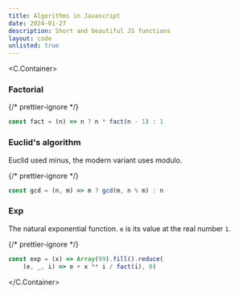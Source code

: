 ```yaml
---
title: Algorithms in Javascript
date: 2024-01-27
description: Short and beautiful JS functions
layout: code
unlisted: true
---
```



<C.Container>

### Factorial

{/* prettier-ignore */}
```js
const fact = (n) => n ? n * fact(n - 1) : 1
```

### Euclid's algorithm

Euclid used minus, the modern variant uses modulo.

{/* prettier-ignore */}
```js
const gcd = (n, m) => m ? gcd(m, n % m) : n
```

### Exp

The natural exponential function. `e` is its value at the real number `1`.

{/* prettier-ignore */}
```js
const exp = (x) => Array(99).fill().reduce(
    (e, _, i) => e + x ** i / fact(i), 0)
```

</C.Container>
